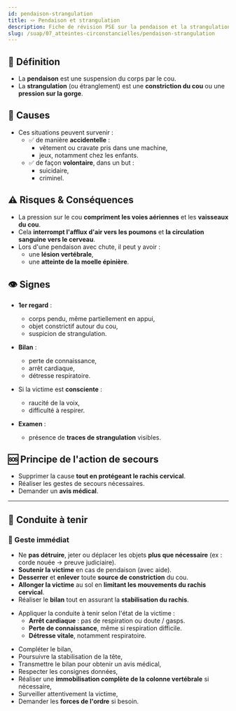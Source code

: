 ---
id: pendaison-strangulation
title: 🪢 Pendaison et strangulation
description: Fiche de révision PSE sur la pendaison et la strangulation
slug: /suap/07_atteintes-circonstancielles/pendaison-strangulation
---


## 🧠 Définition

- La **pendaison** est une suspension du corps par le cou.
- La **strangulation** (ou étranglement) est une **constriction du cou** ou une **pression sur la gorge**.

## 📌 Causes

- Ces situations peuvent survenir :
  - ✅ de manière **accidentelle** :
    - vêtement ou cravate pris dans une machine,
    - jeux, notamment chez les enfants.
  - ✅ de façon **volontaire**, dans un but :
    - suicidaire,
    - criminel.

## ⚠️ Risques & Conséquences

- La pression sur le cou **compriment les voies aériennes** et les **vaisseaux du cou**.
- Cela **interrompt l'afflux d'air vers les poumons** et **la circulation sanguine vers le cerveau**.
- Lors d'une pendaison avec chute, il peut y avoir :
  - une **lésion vertébrale**,
  - une **atteinte de la moelle épinière**.

## 👁️ Signes

- **1er regard** :
  - corps pendu, même partiellement en appui,
  - objet constrictif autour du cou,
  - suspicion de strangulation.

- **Bilan** :
  - perte de connaissance,
  - arrêt cardiaque,
  - détresse respiratoire.

- Si la victime est **consciente** :
  - raucité de la voix,
  - difficulté à respirer.

- **Examen** :
  - présence de **traces de strangulation** visibles.

## 🆘 Principe de l'action de secours

- Supprimer la cause **tout en protégeant le rachis cervical**.
- Réaliser les gestes de secours nécessaires.
- Demander un **avis médical**.

---

## 🛟 Conduite à tenir

### 🧷 Geste immédiat

- Ne **pas détruire**, jeter ou déplacer les objets **plus que nécessaire** (ex : corde nouée → preuve judiciaire).
- **Soutenir la victime** en cas de pendaison (avec aide).
- **Desserrer** et **enlever** toute **source de constriction** du cou.
- **Allonger la victime** au sol en **limitant les mouvements du rachis cervical**.
- Réaliser le **bilan** tout en assurant la **stabilisation du rachis**.

<Tabs>
<TabItem value="detresse" label="Si détresse vitale">

- Appliquer la conduite à tenir selon l'état de la victime :
  - **Arrêt cardiaque** : pas de respiration ou doute / gasps.
  - **Perte de connaissance**, même si respiration difficile.
  - **Détresse vitale**, notamment respiratoire.

</TabItem>
<TabItem value="pas-detresse" label="En absence de détresse vitale">

- Compléter le bilan,
- Poursuivre la stabilisation de la tête,
- Transmettre le bilan pour obtenir un avis médical,
- Respecter les consignes données,
- Réaliser une **immobilisation complète de la colonne vertébrale** si nécessaire,
- Surveiller attentivement la victime,
- Demander les **forces de l'ordre** si besoin.

</TabItem>
</Tabs>
